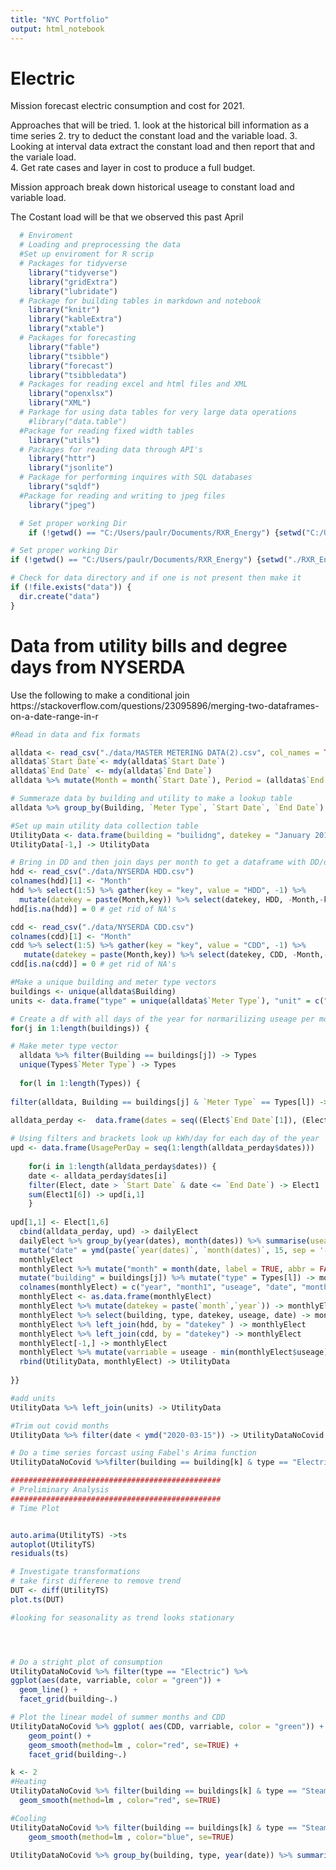 ```yaml
---
title: "NYC Portfolio"
output: html_notebook
---
```


# Electric   
Mission forecast electric consumption and cost for 2021. 

Approaches that will be tried. 
1. look at the historical bill information as a time series
2. try to deduct the constant load and the variable load. 
3. Looking at interval data extract the constant load and then report that and the variale load.  
4. Get rate cases and layer in cost to produce a full budget. 

Mission approach break down historical useage to constant load and variable load. 


The Costant load will be that we observed this past April 

```r
  # Enviroment 
  # Loading and preprocessing the data
  #Set up enviroment for R scrip  
  # Packages for tidyverse 
    library("tidyverse")
    library("gridExtra")
    library("lubridate")
  # Package for building tables in markdown and notebook 
    library("knitr")
    library("kableExtra") 
    library("xtable")
  # Packages for forecasting
    library("fable")
    library("tsibble")
    library("forecast")
    library("tsibbledata")
  # Packages for reading excel and html files and XML
    library("openxlsx")
    library("XML")
  # Parkage for using data tables for very large data operations
    #library("data.table")
  #Package for reading fixed width tables
    library("utils")
  # Packages for reading data through API's 
    library("httr")
    library("jsonlite")
  # Package for performing inquires with SQL databases 
    library("sqldf")
  #Package for reading and writing to jpeg files
    library("jpeg")

  # Set proper working Dir 
    if (!getwd() == "C:/Users/paulr/Documents/RXR_Energy") {setwd("C:/Users/paulr/Documents/RXR_Energy")}

# Set proper working Dir
if (!getwd() == "C:/Users/paulr/Documents/RXR_Energy") {setwd("./RXR_Energy")}

# Check for data directory and if one is not present then make it
if (!file.exists("data")) {
  dir.create("data")
}

```

# Data from utility bills and degree days from NYSERDA 
Use the following to make a conditional join https://stackoverflow.com/questions/23095896/merging-two-dataframes-on-a-date-range-in-r


```r
#Read in data and fix formats

alldata <- read_csv("./data/MASTER METERING DATA(2).csv", col_names = TRUE, col_types = "cccccddcd")
alldata$`Start Date`<- mdy(alldata$`Start Date`)
alldata$`End Date` <- mdy(alldata$`End Date`)
alldata %>% mutate(Month = month(`Start Date`), Period = (alldata$`End Date`- alldata$`Start Date`)) %>% mutate(i = interval(ymd(`Start Date`), ymd(`End Date`))) -> alldata

# Summeraze data by building and utility to make a lookup table
alldata %>% group_by(Building, `Meter Type`, `Start Date`, `End Date`) %>% summarise(Usage = sum(Usage)) %>% mutate(Usage_Day = Usage / as.numeric(`End Date` - `Start Date`)) -> alldata

#Set up main utility data collection table 
UtilityData <- data.frame(building = "builidng", datekey = "January 2017", kWh = 1, date = ymd("2017-01-05"), HDD = 1, CDD = 1, varriable = 1 )
UtilityData[-1,] -> UtilityData

# Bring in DD and then join days per month to get a dataframe with DD/day to then combine with the main alldata
hdd <- read_csv("./data/NYSERDA HDD.csv")
colnames(hdd)[1] <- "Month"
hdd %>% select(1:5) %>% gather(key = "key", value = "HDD", -1) %>%
  mutate(datekey = paste(Month,key)) %>% select(datekey, HDD, -Month,-key) -> hdd
hdd[is.na(hdd)] = 0 # get rid of NA's

cdd <- read_csv("./data/NYSERDA CDD.csv")
colnames(cdd)[1] <- "Month"
cdd %>% select(1:5) %>% gather(key = "key", value = "CDD", -1) %>%
   mutate(datekey = paste(Month,key)) %>% select(datekey, CDD, -Month,-key) -> cdd
cdd[is.na(cdd)] = 0 # get rid of NA's


```





```r
#Make a unique building and meter type vectors
buildings <- unique(alldata$Building)
units <- data.frame("type" = unique(alldata$`Meter Type`), "unit" = c("kWh", "MLbs", "hcf", "hcf", "hcf", "gal", "Therms", "hcf"))

# Create a df with all days of the year for normarilizing useage per month
for(j in 1:length(buildings)) {

# Make meter type vector
  alldata %>% filter(Building == buildings[j]) -> Types
  unique(Types$`Meter Type`) -> Types
  
  for(l in 1:length(Types)) {
  
filter(alldata, Building == buildings[j] & `Meter Type` == Types[l]) ->   Elect

alldata_perday <-  data.frame(dates = seq((Elect$`End Date`[1]), (Elect$`End Date`[length(Elect$`End Date`)]), by = "day"))  
 
# Using filters and brackets look up kWh/day for each day of the year 
upd <- data.frame(UsagePerDay = seq(1:length(alldata_perday$dates)))
  
    for(i in 1:length(alldata_perday$dates)) {
    date <- alldata_perday$dates[i]
    filter(Elect, date > `Start Date` & date <= `End Date`) -> Elect1
    sum(Elect1[6]) -> upd[i,1]
    }
  
upd[1,1] <- Elect[1,6]
  cbind(alldata_perday, upd) -> dailyElect
  dailyElect %>% group_by(year(dates), month(dates)) %>% summarise(useage = sum(UsagePerDay)) %>%
  mutate("date" = ymd(paste(`year(dates)`, `month(dates)`, 15, sep = '-')))  ->
  monthlyElect
  monthlyElect %>% mutate("month" = month(date, label = TRUE, abbr = FALSE)) %>%
  mutate("building" = buildings[j]) %>% mutate("type" = Types[l]) -> monthlyElect
  colnames(monthlyElect) = c("year", "month1", "useage", "date", "month", "building", "type")
  monthlyElect <- as.data.frame(monthlyElect)
  monthlyElect %>% mutate(datekey = paste(`month`,`year`)) -> monthlyElect
  monthlyElect %>% select(building, type, datekey, useage, date) -> monthlyElect
  monthlyElect %>% left_join(hdd, by = "datekey" ) -> monthlyElect
  monthlyElect %>% left_join(cdd, by = "datekey") -> monthlyElect
  monthlyElect[-1,] -> monthlyElect
  monthlyElect %>% mutate(varriable = useage - min(monthlyElect$useage)) -> monthlyElect
  rbind(UtilityData, monthlyElect) -> UtilityData 
  
}}

#add units
UtilityData %>% left_join(units) -> UtilityData

#Trim out covid months 
UtilityData %>% filter(date < ymd("2020-03-15")) -> UtilityDataNoCovid

```


```r

# Do a time series forcast using Fabel's Arima function
UtilityDataNoCovid %>%filter(building == building[k] & type == "Electric") %>% select(useage) %>% ts(start = c(2017, 2), frequency = 12) -> UtilityTS

###############################################
# Preliminary Analysis
###############################################
# Time Plot


auto.arima(UtilityTS) ->ts
autoplot(UtilityTS)
residuals(ts)

# Investigate transformations
# take first differene to remove trend
DUT <- diff(UtilityTS)
plot.ts(DUT)

#looking for seasonality as trend looks stationary




# Do a stright plot of consumption 
UtilityDataNoCovid %>% filter(type == "Electric") %>%
ggplot(aes(date, varriable, color = "green")) +
  geom_line() +
  facet_grid(building~.)

# Plot the linear model of summer months and CDD
UtilityDataNoCovid %>% ggplot( aes(CDD, varriable, color = "green")) +
    geom_point() +
    geom_smooth(method=lm , color="red", se=TRUE) +
    facet_grid(building~.)

k <- 2
#Heating
UtilityDataNoCovid %>% filter(building == buildings[k] & type == "Steam") %>% filter(month(date) < 4 | month(date) > 10  ) %>% ggplot( aes(HDD, useage, color = "blue")) +    geom_point() +
  geom_smooth(method=lm , color="red", se=TRUE) 

#Cooling 
UtilityDataNoCovid %>% filter(building == buildings[k] & type == "Steam") %>% filter(month(date) > 5 & month(date) < 9  ) %>% ggplot( aes(CDD, useage, color = "black")) +    geom_point() +
    geom_smooth(method=lm , color="blue", se=TRUE) 

```

```r

UtilityDataNoCovid %>% group_by(building, type, year(date)) %>% summarise(Useage = sum(useage)) %>% kable(format = "html", align = c('l', 'l', 'c', 'r'), digits = 0, col.names = c("Building", "Utility", "Year", "Useage"), caption = "All Buildings", label = "History Table") %>% kable_styling(full_width = F)




```


